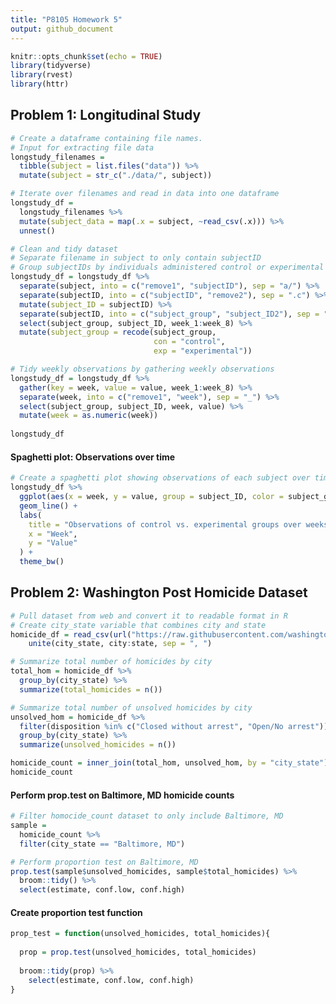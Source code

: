 ```yaml
---
title: "P8105 Homework 5"
output: github_document
---
```


```r
knitr::opts_chunk$set(echo = TRUE)
library(tidyverse)
library(rvest)
library(httr)
```


## Problem 1: Longitudinal Study 

```r
# Create a dataframe containing file names.
# Input for extracting file data
longstudy_filenames = 
  tibble(subject = list.files("data")) %>% 
  mutate(subject = str_c("./data/", subject))

# Iterate over filenames and read in data into one dataframe
longstudy_df = 
  longstudy_filenames %>% 
  mutate(subject_data = map(.x = subject, ~read_csv(.x))) %>% 
  unnest()

# Clean and tidy dataset
# Separate filename in subject to only contain subjectID
# Group subjectIDs by individuals administered control or experimental arm
longstudy_df = longstudy_df %>% 
  separate(subject, into = c("remove1", "subjectID"), sep = "a/") %>% 
  separate(subjectID, into = c("subjectID", "remove2"), sep = ".c") %>%
  mutate(subject_ID = subjectID) %>% 
  separate(subjectID, into = c("subject_group", "subject_ID2"), sep = "_") %>% 
  select(subject_group, subject_ID, week_1:week_8) %>% 
  mutate(subject_group = recode(subject_group, 
                                con = "control", 
                                exp = "experimental"))

# Tidy weekly observations by gathering weekly observations
longstudy_df = longstudy_df %>% 
  gather(key = week, value = value, week_1:week_8) %>% 
  separate(week, into = c("remove1", "week"), sep = "_") %>% 
  select(subject_group, subject_ID, week, value) %>% 
  mutate(week = as.numeric(week))
  
longstudy_df
```

#### Spaghetti plot: Observations over time

```r
# Create a spaghetti plot showing observations of each subject over time
longstudy_df %>% 
  ggplot(aes(x = week, y = value, group = subject_ID, color = subject_group)) + 
  geom_line() + 
  labs(
    title = "Observations of control vs. experimental groups over weeks", 
    x = "Week", 
    y = "Value"
  ) + 
  theme_bw()
```


## Problem 2: Washington Post Homicide Dataset

```r
# Pull dataset from web and convert it to readable format in R
# Create city_state variable that combines city and state
homicide_df = read_csv(url("https://raw.githubusercontent.com/washingtonpost/data-homicides/master/homicide-data.csv")) %>% 
    unite(city_state, city:state, sep = ", ") 

```

```r
# Summarize total number of homicides by city
total_hom = homicide_df %>% 
  group_by(city_state) %>% 
  summarize(total_homicides = n())

# Summarize total number of unsolved homicides by city
unsolved_hom = homicide_df %>% 
  filter(disposition %in% c("Closed without arrest", "Open/No arrest")) %>% 
  group_by(city_state) %>% 
  summarize(unsolved_homicides = n())

homicide_count = inner_join(total_hom, unsolved_hom, by = "city_state")
homicide_count
```

#### Perform prop.test on Baltimore, MD homicide counts

```r
# Filter homocide_count dataset to only include Baltimore, MD
sample = 
  homicide_count %>% 
  filter(city_state == "Baltimore, MD")

# Perform proportion test on Baltimore, MD
prop.test(sample$unsolved_homicides, sample$total_homicides) %>% 
  broom::tidy() %>% 
  select(estimate, conf.low, conf.high)
```

#### Create proportion test function

```r
prop_test = function(unsolved_homicides, total_homicides){
  
  prop = prop.test(unsolved_homicides, total_homicides)
  
  broom::tidy(prop) %>% 
    select(estimate, conf.low, conf.high)
}
```


